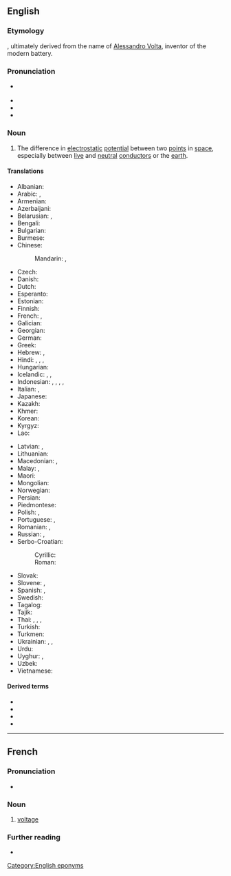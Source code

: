 ==English==
{{wikipedia}}

===Etymology===
{{suffix|en|volt|age}}, ultimately derived from the name of [[w:Alessandro Volta|Alessandro Volta]], inventor of the modern battery.

===Pronunciation===
* {{a|US}} {{IPA|en|/voʊltɪdʒ/}}
* {{audio|en|LL-Q1860 (eng)-Vealhurl-voltage.wav |Audio (Southern England)}}
* {{rhymes|en|oʊltɪdʒ|s=2}}
* {{hyph|en|volt|age}}

===Noun===
{{en-noun|~}}

# {{lb|en|physics}} The difference in [[electrostatic]] [[potential]] between two [[point]]s in [[space]], especially between [[live]] and [[neutral]] [[conductor|conductors]] or the [[earth]].
#: {{ux|en|The '''voltage''' between the wires is too low to produce a spark.}}
#: {{ux|en|Be careful when opening high-'''voltage''' equipment.}}

====Translations====
{{trans-top|difference in electrostatic potential}}
* Albanian: {{t+|sq|tension|m}}
* Arabic: {{t|ar|جُهْد|m}}, {{t|ar|فُولْتِيَّة|f|tr=voltiyya}}
* Armenian: {{t+|hy|լարում}}
* Azerbaijani: {{t|az|gərginlik}}
* Belarusian: {{t|be|напру́жанне|n}}, {{t|be|напру́га|f}}
* Bengali: {{t+|bn|বিভব}}
* Bulgarian: {{t+|bg|напреже́ние|n}}
* Burmese: {{t+|my|ဗို့အား}}
* Chinese:
*: Mandarin: {{t+|cmn|電壓|sc=Hani}}, {{t+|cmn|电压|tr=diànyā|sc=Hani}}
* Czech: {{t+|cs|napětí|n}}
* Danish: {{t+|da|spænding|c}}
* Dutch: {{t+|nl|spanning}}
* Esperanto: {{t|eo|tensio}}
* Estonian: {{t+|et|pinge}}
* Finnish: {{t+|fi|jännite}}
* French: {{t+|fr|tension|f}}, {{t+|fr|voltage|m}}
* Galician: {{t+|gl|voltaxe|f}}
* Georgian: {{t|ka|ძაბვა}}
* German: {{t+|de|Spannung|f}}
* Greek: {{t+|el|τάση|f}}
* Hebrew: {{t+|he|מֶתַח|m}}, {{t|he|ווֹלטָג׳|m}}
* Hindi: {{t|hi|विभवांतर|m}}, {{t|hi|वोल्टेज|m}}, {{t+|hi|खिंचाव|m}}, {{t+|hi|तनाव|m}}
* Hungarian: {{t+|hu|feszültség}}
* Icelandic: {{t|is|rafspenna|f}}, {{t+|is|spenna|f}}, {{t|is|straumstyrkur|m}}
* Indonesian: {{t+|id|beda potensial}}, {{t+|id|spaning}}, {{t+|id|tegangan}}, {{t|id|tegangan listrik}}, {{t+|id|voltase}}
* Italian: {{t+|it|voltaggio|m}}, {{t+|it|tensione|f}}
* Japanese: {{t+|ja|電圧|tr=でんあつ, den'atsu}}
* Kazakh: {{t+|kk|кернеу}}
* Khmer: {{t|km|តង់ស្យុង}}
* Korean: {{t+|ko|전압}}
* Kyrgyz: {{t|ky|шыкалуу}}
* Lao: {{t+|lo|ຄວາມດັນໄຟຟ້າ}}
{{trans-mid}}
* Latvian: {{t|lv|spriegums|m}}, {{t|lv|voltāža|f}}
* Lithuanian: {{t+|lt|įtampa}}
* Macedonian: {{t|mk|напон|m}}, {{t|mk|волта́жа|f}}
* Malay: {{t|ms|voltan}}, {{t|ms|voltase}} {{qualifier|Indonesia}}
* Maori: {{t|mi|ngaohiko}}
* Mongolian: {{t+|mn|хүчдэл}}
* Norwegian: {{t+|no|spenning|m}}
* Persian: {{t+|fa|ولتاژ|tr=voltâž|sc=fa-Arab}}
* Piedmontese: {{t|pms|voltagg|m}}
* Polish: {{t+|pl|napięcie|n}}, {{t+|pl|woltaż|m}}
* Portuguese: {{t+|pt|tensão|f}}, {{t+|pt|voltagem|f}}
* Romanian: {{t+|ro|tensiune|f}}, {{t+|ro|voltaj|n}}
* Russian: {{t+|ru|напряже́ние|n}}, {{t+|ru|вольта́ж|m}} {{qualifier|dated}}
* Serbo-Croatian:
*: Cyrillic: {{t|sh|на́пон|m}}
*: Roman: {{t+|sh|nápon|m}}
* Slovak: {{t|sk|napätie|n}}
* Slovene: {{t|sl|napetost|f}}, {{t|sl|voltaža|f}}
* Spanish: {{t+|es|voltaje|m}}, {{t+|es|tensión|f}}
* Swedish: {{t+|sv|spänning|c}}
* Tagalog: {{t|tl|boltahe}}
* Tajik: {{t|tg|шиддат}}
* Thai: {{t|th|โวลเตจ}}, {{t+|th|ศักย์}}, {{t+|th|ศักย}}, {{t|th|แรงดันไฟฟ้า}}
* Turkish: {{t+|tr|gerilim}}
* Turkmen: {{t|tk|tok güýji}}
* Ukrainian: {{t|uk|напру́га|f}}, {{t|uk|напру́ження|n}}, {{t|uk|вольта́ж|m}}
* Urdu: {{t|ur|وولٹیج|m|tr=volṭej}}
* Uyghur: {{t|ug|توك بېسىمى}}, {{t|ug|بېسىم}}
* Uzbek: {{t+|uz|kuchlanish}}
* Vietnamese: {{t|vi|điện áp}}
{{trans-bottom}}

====Derived terms====
* {{l|en|dual-voltage}}
* {{l|en|high-voltage}}
* {{l|en|voltage divider}}
* {{l|en|voltagelike}}

[[Category:English eponyms]]

----

==French==

===Pronunciation===
* {{audio|fr|Fr-Paris--voltage.ogg|Audio (Paris)}}

===Noun===
{{fr-noun|m}}

# [[#English|voltage]]
#: {{syn|fr|tension}}

===Further reading===
* {{R:TLFi}}